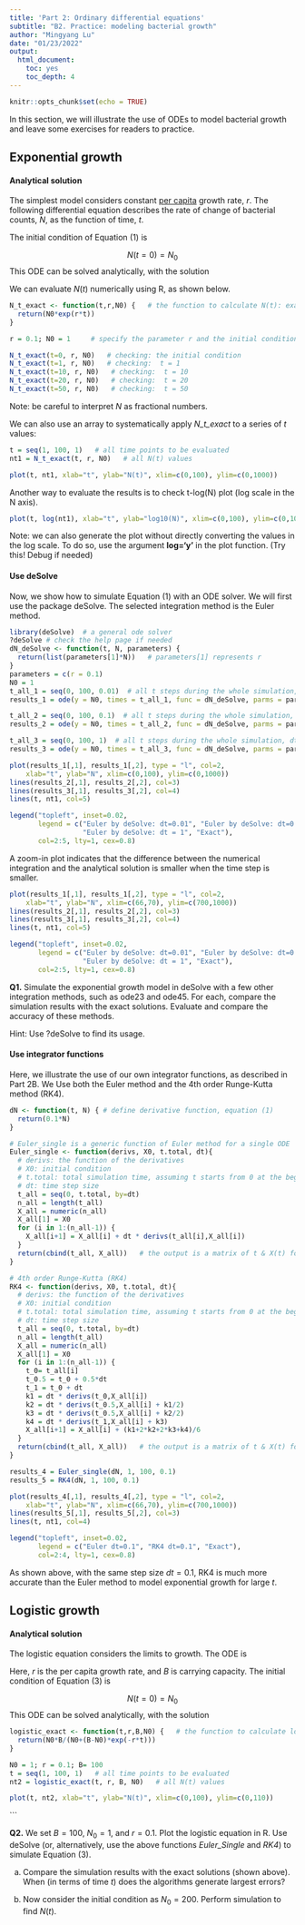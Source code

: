 ```yaml
---
title: 'Part 2: Ordinary differential equations'
subtitle: "B2. Practice: modeling bacterial growth"
author: "Mingyang Lu"
date: "01/23/2022"
output:
  html_document:
    toc: yes
    toc_depth: 4
---
```


```r
knitr::opts_chunk$set(echo = TRUE)
```

In this section, we will illustrate the use of ODEs to model bacterial growth and leave some exercises for readers to practice.  

## Exponential growth

#### Analytical solution

The simplest model considers constant [per capita](https://en.wikipedia.org/wiki/Per_capita) growth rate, $r$. The following differential equation describes the rate of change of bacterial counts, $N$, as the function of time, $t$. 

\begin{equation}
\frac{dN}{dt} = rN \tag{1}
\end{equation}

The initial condition of Equation (1) is

$$N(t = 0) = N_0$$
This ODE can be solved analytically, with the solution

\begin{equation}
N = N_0 e^{rt} \tag{2}
\end{equation}

We can evaluate $N(t)$ numerically using R, as shown below.

``` r
N_t_exact <- function(t,r,N0) {   # the function to calculate N(t): exact solution
  return(N0*exp(r*t))
}

r = 0.1; N0 = 1     # specify the parameter r and the initial condition N0

N_t_exact(t=0, r, N0)   # checking: the initial condition
N_t_exact(t=1, r, N0)   # checking:  t = 1
N_t_exact(t=10, r, N0)   # checking:  t = 10
N_t_exact(t=20, r, N0)   # checking:  t = 20
N_t_exact(t=50, r, N0)   # checking:  t = 50
```

Note: be careful to interpret $N$ as fractional numbers. 

We can also use an array to systematically apply *N_t_exact* to a series of $t$ values:

``` r
t = seq(1, 100, 1)   # all time points to be evaluated
nt1 = N_t_exact(t, r, N0)   # all N(t) values

plot(t, nt1, xlab="t", ylab="N(t)", xlim=c(0,100), ylim=c(0,1000))
```

Another way to evaluate the results is to check t-log(N) plot (log scale in the N axis).

``` r
plot(t, log(nt1), xlab="t", ylab="log10(N)", xlim=c(0,100), ylim=c(0,10))
```

Note: we can also generate the plot without directly converting the values in the log scale. To do so, use the argument **log='y'** in the plot function. (Try this! Debug if needed)

#### Use deSolve

Now, we show how to simulate Equation (1) with an ODE solver. We will first use the package deSolve. The selected integration method is the Euler method. 

```r
library(deSolve)  # a general ode solver
?deSolve # check the help page if needed
dN_deSolve <- function(t, N, parameters) { 
  return(list(parameters[1]*N))   # parameters[1] represents r
}
parameters = c(r = 0.1)
N0 = 1
t_all_1 = seq(0, 100, 0.01)  # all t steps during the whole simulation, dt = 0.01
results_1 = ode(y = N0, times = t_all_1, func = dN_deSolve, parms = parameters, method = "euler")

t_all_2 = seq(0, 100, 0.1)  # all t steps during the whole simulation, dt = 0.1
results_2 = ode(y = N0, times = t_all_2, func = dN_deSolve, parms = parameters, method = "euler")

t_all_3 = seq(0, 100, 1)  # all t steps during the whole simulation, dt = 1
results_3 = ode(y = N0, times = t_all_3, func = dN_deSolve, parms = parameters, method = "euler")

plot(results_1[,1], results_1[,2], type = "l", col=2,
    xlab="t", ylab="N", xlim=c(0,100), ylim=c(0,1000))
lines(results_2[,1], results_2[,2], col=3)
lines(results_3[,1], results_3[,2], col=4)
lines(t, nt1, col=5)

legend("topleft", inset=0.02, 
       legend = c("Euler by deSolve: dt=0.01", "Euler by deSolve: dt=0.1",
                  "Euler by deSolve: dt = 1", "Exact"),
       col=2:5, lty=1, cex=0.8)
```

A zoom-in plot indicates that the difference between the numerical integration and the analytical solution is smaller when the time step is smaller.

```r
plot(results_1[,1], results_1[,2], type = "l", col=2,
    xlab="t", ylab="N", xlim=c(66,70), ylim=c(700,1000)) 
lines(results_2[,1], results_2[,2], col=3)
lines(results_3[,1], results_3[,2], col=4)
lines(t, nt1, col=5)

legend("topleft", inset=0.02, 
       legend = c("Euler by deSolve: dt=0.01", "Euler by deSolve: dt=0.1",
                  "Euler by deSolve: dt = 1", "Exact"),
       col=2:5, lty=1, cex=0.8)
```

**Q1.** Simulate the exponential growth model in deSolve with a few other integration methods, such as ode23 and ode45. For each, compare the simulation results with the exact solutions. Evaluate and compare the accuracy of these methods. 

Hint: Use ?deSolve to find its usage.

#### Use integrator functions

Here, we illustrate the use of our own integrator functions, as described in Part 2B. We Use both the Euler method and the 4th order Runge-Kutta method (RK4).

```r
dN <- function(t, N) { # define derivative function, equation (1)
  return(0.1*N)
}

# Euler_single is a generic function of Euler method for a single ODE 
Euler_single <- function(derivs, X0, t.total, dt){
  # derivs: the function of the derivatives 
  # X0: initial condition
  # t.total: total simulation time, assuming t starts from 0 at the beginning
  # dt: time step size 
  t_all = seq(0, t.total, by=dt)
  n_all = length(t_all)
  X_all = numeric(n_all)
  X_all[1] = X0
  for (i in 1:(n_all-1)) {
    X_all[i+1] = X_all[i] + dt * derivs(t_all[i],X_all[i])
  }
  return(cbind(t_all, X_all))   # the output is a matrix of t & X(t) for all time steps
}

# 4th order Runge-Kutta (RK4)
RK4 <- function(derivs, X0, t.total, dt){
  # derivs: the function of the derivatives 
  # X0: initial condition
  # t.total: total simulation time, assuming t starts from 0 at the beginning
  # dt: time step size 
  t_all = seq(0, t.total, by=dt)
  n_all = length(t_all)
  X_all = numeric(n_all)
  X_all[1] = X0
  for (i in 1:(n_all-1)) {
    t_0= t_all[i]
    t_0.5 = t_0 + 0.5*dt
    t_1 = t_0 + dt
    k1 = dt * derivs(t_0,X_all[i])
    k2 = dt * derivs(t_0.5,X_all[i] + k1/2)
    k3 = dt * derivs(t_0.5,X_all[i] + k2/2)
    k4 = dt * derivs(t_1,X_all[i] + k3)
    X_all[i+1] = X_all[i] + (k1+2*k2+2*k3+k4)/6
  }
  return(cbind(t_all, X_all))   # the output is a matrix of t & X(t) for all time steps
}

results_4 = Euler_single(dN, 1, 100, 0.1)
results_5 = RK4(dN, 1, 100, 0.1)

plot(results_4[,1], results_4[,2], type = "l", col=2,
    xlab="t", ylab="N", xlim=c(66,70), ylim=c(700,1000)) 
lines(results_5[,1], results_5[,2], col=3)
lines(t, nt1, col=4)

legend("topleft", inset=0.02, 
       legend = c("Euler dt=0.1", "RK4 dt=0.1", "Exact"),
       col=2:4, lty=1, cex=0.8)
```

As shown above, with the same step size $dt = 0.1$, RK4 is much more accurate than the Euler method to model exponential growth for large $t$.

## Logistic growth

#### Analytical solution

The logistic equation considers the limits to growth. The ODE is

\begin{equation}
\frac{dN}{dt} = rN(1-\frac{N}{B}) \tag{3}
\end{equation}

Here, $r$ is the per capita growth rate, and $B$ is carrying capacity. 
The initial condition of Equation (3) is

$$N(t = 0) = N_0$$
This ODE can be solved analytically, with the solution

\begin{equation}
N = \frac{N_0 B}{N_0 + (B - N_0)e^{-rt}} \tag{4}
\end{equation}

```r
logistic_exact <- function(t,r,B,N0) {   # the function to calculate logistic growth: exact solution
  return(N0*B/(N0+(B-N0)*exp(-r*t)))
}

N0 = 1; r = 0.1; B= 100
t = seq(1, 100, 1)   # all time points to be evaluated
nt2 = logistic_exact(t, r, B, N0)   # all N(t) values

plot(t, nt2, xlab="t", ylab="N(t)", xlim=c(0,100), ylim=c(0,110))
```
```

**Q2.** We set $B = 100$, $N_0 = 1$, and $r = 0.1$. Plot the logistic equation in R. Use deSolve (or, alternatively, use the above functions *Euler_Single* and *RK4*) to simulate Equation (3). 

(a) Compare the simulation results with the exact solutions (shown above). When (in terms of time $t$) does the algorithms generate largest errors?

(b) Now consider the initial condition as $N_0 = 200$. Perform simulation to find $N(t)$.
